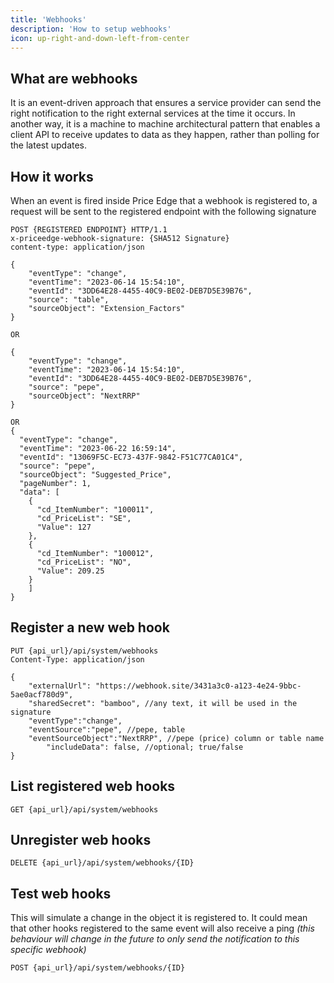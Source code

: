 ```yaml
---
title: 'Webhooks'
description: 'How to setup webhooks'
icon: up-right-and-down-left-from-center
---
```


## What are webhooks

It is an event-driven approach that ensures a service provider can send the right notification to the right external services at the time it occurs. In another way, it is a machine to machine architectural pattern that enables a client API to receive updates to data as they happen, rather than polling for the latest updates.

## How it works

When an event is fired inside Price Edge that a webhook is registered to, a request will be sent to the registered endpoint with the following signature
```http
POST {REGISTERED ENDPOINT} HTTP/1.1
x-priceedge-webhook-signature: {SHA512 Signature}
content-type: application/json

{
	"eventType": "change",
	"eventTime": "2023-06-14 15:54:10",
	"eventId": "3DD64E28-4455-40C9-BE02-DEB7D5E39B76",
	"source": "table",
	"sourceObject": "Extension_Factors"
}

OR

{
	"eventType": "change",
	"eventTime": "2023-06-14 15:54:10",
	"eventId": "3DD64E28-4455-40C9-BE02-DEB7D5E39B76",
	"source": "pepe",
	"sourceObject": "NextRRP"
}

OR
{
  "eventType": "change",
  "eventTime": "2023-06-22 16:59:14",
  "eventId": "13069F5C-EC73-437F-9842-F51C77CA01C4",
  "source": "pepe",
  "sourceObject": "Suggested_Price",
  "pageNumber": 1,
  "data": [
    {
      "cd_ItemNumber": "100011",
      "cd_PriceList": "SE",
      "Value": 127
    },
    {
      "cd_ItemNumber": "100012",
      "cd_PriceList": "NO",
      "Value": 209.25
    }
	]
}
```

## Register a new web hook

``` Http
PUT {api_url}/api/system/webhooks
Content-Type: application/json

{
    "externalUrl": "https://webhook.site/3431a3c0-a123-4e24-9bbc-5ae0acf780d9",
    "sharedSecret": "bamboo", //any text, it will be used in the signature
    "eventType":"change",
    "eventSource":"pepe", //pepe, table
    "eventSourceObject":"NextRRP", //pepe (price) column or table name
		"includeData": false, //optional; true/false
}
```


## List registered web hooks

``` Http
GET {api_url}/api/system/webhooks
```

## Unregister web hooks

``` Http
DELETE {api_url}/api/system/webhooks/{ID}
```

## Test web hooks

This will simulate a change in the object it is registered to. It could mean that other hooks registered to the same event will also receive a ping *(this behaviour will change in the future to only send the notification to this specific webhook)*

``` Http
POST {api_url}/api/system/webhooks/{ID} 
```